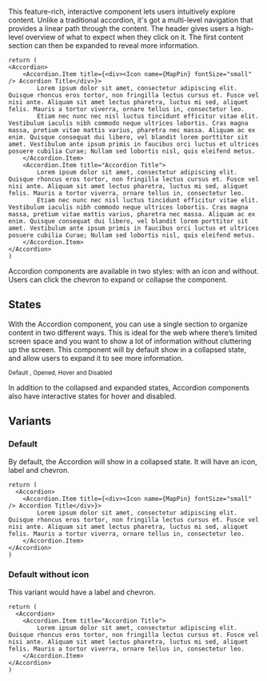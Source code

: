 
This feature-rich, interactive component lets users intuitively explore content. 
Unlike a traditional accordion, it's got a multi-level navigation that provides a linear path through the content. The header gives users a high-level overview of what to expect when they click on it. 
The first content section can then be expanded to reveal more information.

<Documenter component={props.components}>

```
return (
<Accordion>
    <Accordion.Item title={<div><Icon name={MapPin} fontSize="small" /> Accordion Title</div>}>
        Lorem ipsum dolor sit amet, consectetur adipiscing elit. Quisque rhoncus eros tortor, non fringilla lectus cursus et. Fusce vel nisi ante. Aliquam sit amet lectus pharetra, luctus mi sed, aliquet felis. Mauris a tortor viverra, ornare tellus in, consectetur leo.
        Etiam nec nunc nec nisl luctus tincidunt efficitur vitae elit. Vestibulum iaculis nibh commodo neque ultrices lobortis. Cras magna massa, pretium vitae mattis varius, pharetra nec massa. Aliquam ac ex enim. Quisque consequat dui libero, vel blandit lorem porttitor sit amet. Vestibulum ante ipsum primis in faucibus orci luctus et ultrices posuere cubilia Curae; Nullam sed lobortis nisl, quis eleifend metus.
    </Accordion.Item>
    <Accordion.Item title="Accordion Title">
        Lorem ipsum dolor sit amet, consectetur adipiscing elit. Quisque rhoncus eros tortor, non fringilla lectus cursus et. Fusce vel nisi ante. Aliquam sit amet lectus pharetra, luctus mi sed, aliquet felis. Mauris a tortor viverra, ornare tellus in, consectetur leo.
        Etiam nec nunc nec nisl luctus tincidunt efficitur vitae elit. Vestibulum iaculis nibh commodo neque ultrices lobortis. Cras magna massa, pretium vitae mattis varius, pharetra nec massa. Aliquam ac ex enim. Quisque consequat dui libero, vel blandit lorem porttitor sit amet. Vestibulum ante ipsum primis in faucibus orci luctus et ultrices posuere cubilia Curae; Nullam sed lobortis nisl, quis eleifend metus.
    </Accordion.Item>
</Accordion>
)
```

</Documenter>
Accordion components are available in two styles: with an icon and without. 
Users can click the chevron to expand or collapse the component.

## States

With the Accordion component, you can use a single section to organize content in two different ways. This is ideal for the web where there’s limited screen space and you want to show a lot of information without cluttering up the screen.
This component will by default show in a collapsed state, and allow users to expand it to see more information.

<ImagePreview background={true}>
    <Layout type="row">
        <Accordion0 />
        <Accordion1 />
        <Accordion2 />
        <Accordion3 />
    </Layout>
</ImagePreview>

<small>Default , Opened, Hover and Disabled</small>

In addition to the collapsed and expanded states, Accordion components also have interactive states for hover and disabled.

## Variants

### Default

By default, the Accordion will show in a collapsed state. It will have an icon, label  and chevron.

<Documenter component={props.components}>

```preview
return (
  <Accordion>
    <Accordion.Item title={<div><Icon name={MapPin} fontSize="small" /> Accordion Title</div>}>
        Lorem ipsum dolor sit amet, consectetur adipiscing elit. Quisque rhoncus eros tortor, non fringilla lectus cursus et. Fusce vel nisi ante. Aliquam sit amet lectus pharetra, luctus mi sed, aliquet felis. Mauris a tortor viverra, ornare tellus in, consectetur leo.
    </Accordion.Item>
</Accordion>
)
```

</Documenter>

### Default without icon

This variant would have a label and chevron. 

<Documenter component={props.components}>

```preview
return (
  <Accordion>
    <Accordion.Item title="Accordion Title">
        Lorem ipsum dolor sit amet, consectetur adipiscing elit. Quisque rhoncus eros tortor, non fringilla lectus cursus et. Fusce vel nisi ante. Aliquam sit amet lectus pharetra, luctus mi sed, aliquet felis. Mauris a tortor viverra, ornare tellus in, consectetur leo.
    </Accordion.Item>
</Accordion>
)
```

</Documenter>